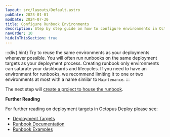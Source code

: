 ```yaml
---
layout: src/layouts/Default.astro
pubDate: 2023-01-01
modDate: 2024-07-30
title: Configure Runbook Environments
description: Step by step guide on how to configure environments in Octopus Deploy.
navOrder: 10
hideInThisSection: true
---
```


<CreatingEnvironments />

:::div{.hint}
Try to reuse the same environments as your deployments whenever possible.  You will often run runbooks on the same deployment targets as your deployment process.  Creating runbook only environments can saturate your dashboards and lifecycles.  If you need to have an environment for runbooks, we recommend limiting it to one or two environments at most with a name similar to `Maintenance`.
:::

The next step will [create a project to house the runbook](/docs/getting-started/first-runbook-run/create-runbook-projects).

**Further Reading**

For further reading on deployment targets in Octopus Deploy please see:

- [Deployment Targets](/docs/infrastructure/deployment-targets)
- [Runbook Documentation](/docs/runbooks)
- [Runbook Examples](/docs/runbooks/runbook-examples)
